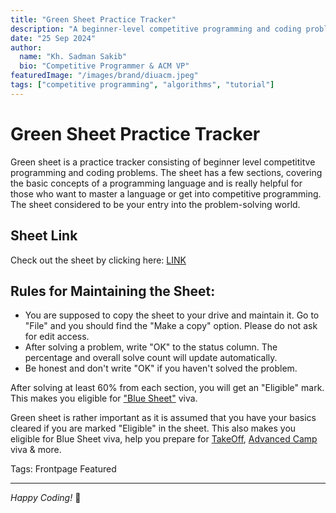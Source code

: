 ```yaml
---
title: "Green Sheet Practice Tracker"
description: "A beginner-level competitive programming and coding problems tracker"
date: "25 Sep 2024"
author:
  name: "Kh. Sadman Sakib"
  bio: "Competitive Programmer & ACM VP"
featuredImage: "/images/brand/diuacm.jpeg"
tags: ["competitive programming", "algorithms", "tutorial"]
---
```


# Green Sheet Practice Tracker

Green sheet is a practice tracker consisting of beginner level competititve programming and coding problems. The sheet has a few sections, covering the basic concepts of a programming language and is really helpful for those who want to master a language or get into competitive programming. The sheet considered to be your entry into the problem-solving world.

## Sheet Link

Check out the sheet by clicking here: [LINK](https://docs.google.com/spreadsheets/u/0/d/1TqavRYZeSarIO7-5r0Bi73Ne7EfmzkhMwJLGwa-5Bs8/edit)

## Rules for Maintaining the Sheet:

- You are supposed to copy the sheet to your drive and maintain it. Go to "File" and you should find the "Make a copy" option. Please do not ask for edit access.
- After solving a problem, write "OK" to the status column. The percentage and overall solve count will update automatically.
- Be honest and don't write "OK" if you haven't solved the problem.

After solving at least 60% from each section, you will get an "Eligible" mark. This makes you eligible for ["Blue Sheet"](/blog/blue-sheet) viva.

Green sheet is rather important as it is assumed that you have your basics cleared if you are marked "Eligible" in the sheet. This also makes you eligible for Blue Sheet viva, help you prepare for [TakeOff](/blog/take-off-programming-contest), [Advanced Camp](/blog/advanced-camp) viva & more.

Tags: Frontpage Featured

---

_Happy Coding!_ 🚀

